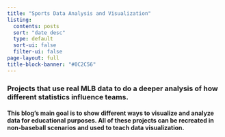 ```yaml
---
title: "Sports Data Analysis and Visualization"
listing:
  contents: posts
  sort: "date desc"
  type: default
  sort-ui: false
  filter-ui: false
page-layout: full
title-block-banner: "#0C2C56"
---
```


### Projects that use real MLB data to do a deeper analysis of how different statistics influence teams.
#### This blog's main goal is to show different ways to visualize and analyze data for educational purposes. All of these projects can be recreated in non-baseball scenarios and used to teach data visualization. 

<!-- ::: callout-note -->
<!-- About link takes us to a generic page. Need to fill out that page, or add the information to this page. -->

<!-- Github link? -->

<!-- You need a slightly longer summary about the blog. Why does it exist? You need to try to make people want to read further. The bolded sentence needs to be revised. -->

<!-- You need to add visual interest. Images or data visualizations are your best bet. -->

<!-- I think you should delete the "Barrie" post, as it is just the original BT model article I think. -->
<!-- ::: -->

<br>
